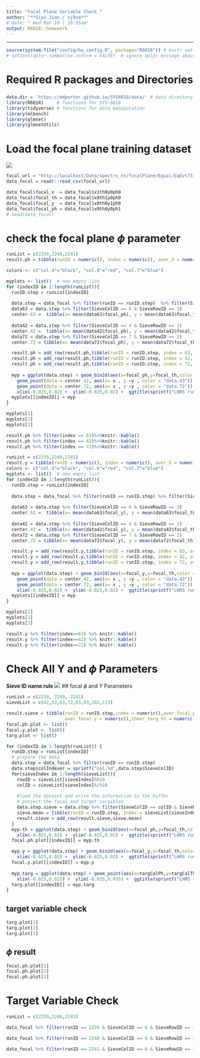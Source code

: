 ```yaml
---
title: "Focal Plane Variable Check " 
author: "**Siyu Jian / sj9va**"
# date: " Wed Mar 10 | 10:55am"
output: R6018::homework
---
```


*******************************************
```r
source(system.file("config/hw_config.R", package="R6018")) # knitr settings
# options(dplyr.summarise.inform = FALSE)  # ignore dplyr message about grouping
```


# Required R packages and Directories

### {.solution}
```r
data.dir = 'https://mdporter.github.io/SYS6018/data/' # data directory
library(R6018)     # functions for SYS-6018
library(tidyverse) # functions for data manipulation   
library(mlbench)
library(glmnet)
library(glmnetUtils) 
```
# Load the focal plane training dataset
![](https://raw.githubusercontent.com/Jiansiyu/spectrometer_nn/main/dataGenerator/resource/runList.png)


```r
focal_url = "http://localhost/Data/spectro_nn/focalPlane/Equal/EqEvt731/order10_ep5/combine.csv" 
data_focal = readr::read_csv(focal_url)

data_focal$focal_x  = data_focal$x1th0y0ph0
data_focal$focal_th = data_focal$x0th1y0ph0
data_focal$focal_y  = data_focal$x0th0y1ph0
data_focal$focal_ph = data_focal$x0th0y0ph1
# head(data_focal)
```

# check the focal plane $\phi$ parameter

```r
runList = c(2239,2240,2241)
result.ph = tibble(runID = numeric(), index = numeric(), aver_X = numeric(), aver_Y = numeric())

colors <- c("col.4"="black", "col.6"="red", "col.7"="blue")

myplots <- list()  # new empty list
for (indexID in 1:length(runList)){
  runID.step = runList[indexID] 
  
  data.step = data_focal %>% filter(runID == runID.step)  %>% filter(SieveColID == 4 | SieveColID == 6 | SieveColID == 7)
  data63 = data.step %>% filter(SieveColID == 6 & SieveRowID == 3)
  center.63 =  tibble(x= mean(data63$focal_ph), y = mean(data63$focal_th))
  
  data42 = data.step %>% filter(SieveColID == 4 & SieveRowID == 2)
  center.42 =  tibble(x= mean(data42$focal_ph), y = mean(data42$focal_th))
  data72 = data.step %>% filter(SieveColID == 7 & SieveRowID == 2)
  center.72 = tibble(x= mean(data72$focal_ph), y = mean(data72$focal_th))

  result.ph = add_row(result.ph,tibble(runID = runID.step, index = 63, aver_X = center.63$x, aver_Y = center.63$y))
  result.ph = add_row(result.ph,tibble(runID = runID.step, index = 42, aver_X = center.42$x, aver_Y = center.42$y))
  result.ph = add_row(result.ph,tibble(runID = runID.step, index = 72, aver_X = center.72$x, aver_Y = center.72$y))
  
  myp = ggplot(data.step) + geom_bin2d(aes(x=focal_ph,y=focal_th,color = sprintf("col.%d",SieveColID)),bins=300) + geom_point(data = center.63, aes(x= x , y =y , color = "data.63")) +
    geom_point(data = center.42, aes(x= x , y =y , color = "data.43")) +
    geom_point(data = center.72, aes(x= x , y =y , color = "data.72")) +
    xlim(-0.025,0.02) +  ylim(-0.025,0.02) +  ggtitle(sprintf("LHRS run %d",runID.step)) 
  myplots[[indexID]] = myp
}

myplots[1]
myplots[2]
myplots[3]

result.ph %>% filter(index == 63)%>%knitr::kable()
result.ph %>% filter(index == 42)%>%knitr::kable()
result.ph %>% filter(index == 72)%>%knitr::kable()
```


```r
runList = c(2239,2240,2241)
result.y = tibble(runID = numeric(), index = numeric(), aver_X = numeric(), aver_Y = numeric())
colors <- c("col.4"="black", "col.6"="red", "col.7"="blue")
myplots <- list()  # new empty list
for (indexID in 1:length(runList)){
  runID.step = runList[indexID] 
  
  data.step = data_focal %>% filter(runID == runID.step) %>% filter(SieveColID == 4 | SieveColID == 6 | SieveColID == 7)
  
  data63 = data.step %>% filter(SieveColID == 6 & SieveRowID == 3)
  center.63 =  tibble(x= mean(data63$focal_y), y = mean(data63$focal_th))
  
  data42 = data.step %>% filter(SieveColID == 4 & SieveRowID == 2)
  center.42 =  tibble(x= mean(data42$focal_y), y = mean(data42$focal_th))
  data72 = data.step %>% filter(SieveColID == 7 & SieveRowID == 2)
  center.72 = tibble(x= mean(data72$focal_y), y = mean(data72$focal_th))

  result.y = add_row(result.y,tibble(runID = runID.step, index = 63, aver_X = center.63$x, aver_Y = center.63$y))
  result.y = add_row(result.y,tibble(runID = runID.step, index = 42, aver_X = center.42$x, aver_Y = center.42$y))
  result.y = add_row(result.y,tibble(runID = runID.step, index = 72, aver_X = center.72$x, aver_Y = center.72$y))
  
  myp = ggplot(data.step) + geom_bin2d(aes(x=focal_y,y=focal_th,color = sprintf("col.%d",SieveColID)),bins=300) + geom_point(data = center.63, aes(x= x , y =y , color = "data.63")) +
    geom_point(data = center.42, aes(x= x , y =y , color = "data.43")) +
    geom_point(data = center.72, aes(x= x , y =y , color = "data.72")) +
    xlim(-0.025,0.02) +  ylim(-0.025,0.02) +  ggtitle(sprintf("LHRS run %d",runID.step)) 
  myplots[[indexID]] = myp
}

myplots[1]
myplots[2]
myplots[3]

result.y %>% filter(index==63) %>% knitr::kable()
result.y %>% filter(index==42) %>% knitr::kable()
result.y %>% filter(index==72) %>% knitr::kable()
```

# Check All **Y** and $\phi$ Parameters

**Sieve ID name rule **
![](./doc/sieveholeID.png)
## focal $\phi$ and $Y$ Parameters 
```r
runList = c(2239, 2240, 2241)
sieveList = c(42,53,63,72,83,93,102,113)

result.sieve = tibble(runID = runID.step,index = numeric(),aver_focal_ph = numeric(),aver_focal_th = numeric(),aver_focal_x = numeric(),
                      aver_focal_y = numeric(),theor_targ_th = numeric(), theor_targ_ph = numeric())
focal.ph.plot <- list()
focal.y.plot <- list()
targ.plot <- list()

for (indexID in 1:length(runList)) {
  runID.step = runList[indexID]
  # prepare the data
  data.step = data_focal %>% filter(runID == runID.step)
  data.step$colIndexer = sprintf("col.%d",data.step$SieveColID)
  for(sieveIndex in 1:length(sieveList)){
    rowID = sieveList[sieveIndex]%%10
    colID = sieveList[sieveIndex]%/%10
    
    #load the dataset and write the information to the buffer
    # project the focal and target varaibles
    data.step.sieve = data.step %>% filter(SieveColID == colID & SieveRowID == rowID)
    sieve.mean = tibble(runID = runID.step, index = sieveList[sieveIndex],aver_focal_ph = mean(data.step.sieve$focal_ph),aver_focal_th = mean(data.step.sieve$focal_th),aver_focal_x = mean(data.step.sieve$focal_x), aver_focal_y = mean(data.step.sieve$focal_y),theor_targ_th = mean(data.step.sieve$targCalTh), theor_targ_ph= mean(data.step.sieve$targCalPh))
    result.sieve = add_row(result.sieve,sieve.mean)
  }  
  myp.th = ggplot(data.step) + geom_bin2d(aes(x=focal_ph,y=focal_th,color = colIndexer),bins=300) + geom_point(data = result.sieve%>% filter(runID == runID.step), aes(x= aver_focal_ph , y =aver_focal_th , color = "red")) +
    xlim(-0.025,0.02) +  ylim(-0.025,0.02) +  ggtitle(sprintf("LHRS run %d",runID.step)) 
  focal.ph.plot[[indexID]] = myp.th

  myp.y = ggplot(data.step) + geom_bin2d(aes(x=focal_y,y=focal_th,color = colIndexer),bins=300) + geom_point(data = result.sieve%>% filter(runID == runID.step), aes(x= aver_focal_y , y =aver_focal_th , color = "red")) +
    xlim(-0.025,0.02) +  ylim(-0.025,0.02) +  ggtitle(sprintf("LHRS run %d",runID.step)) 
  focal.y.plot[[indexID]] = myp.y
  
  myp.targ = ggplot(data.step) + geom_point(aes(x=targCalPh,y=targCalTh,color = colIndexer)) + 
    xlim(-0.025,0.025) +  ylim(-0.035,0.035) +  ggtitle(sprintf("LHRS run %d target Var",runID.step)) 
  targ.plot[[indexID]] = myp.targ
}


```
## target variable check 
```r
targ.plot[1]
targ.plot[2]
targ.plot[3]
```

## $\phi$ result 
```r

focal.ph.plot[1]
focal.ph.plot[2]
focal.ph.plot[3]

```

# Target Variable Check
```r
runList = c(2239,2240,2241)

data_focal %>% filter(runID == 2239 & SieveColID == 6 & SieveRowID == 3) %>% select(runID, SieveRowID, SieveColID,targCalTh,targCalPh) %>% head()

data_focal %>% filter(runID == 2240 & SieveColID == 6 & SieveRowID == 3) %>% select(runID, SieveRowID, SieveColID,targCalTh,targCalPh) %>% head()

data_focal %>% filter(runID == 2241 & SieveColID == 6 & SieveRowID == 3) %>% select(runID, SieveRowID, SieveColID,targCalTh,targCalPh) %>% head()


```

